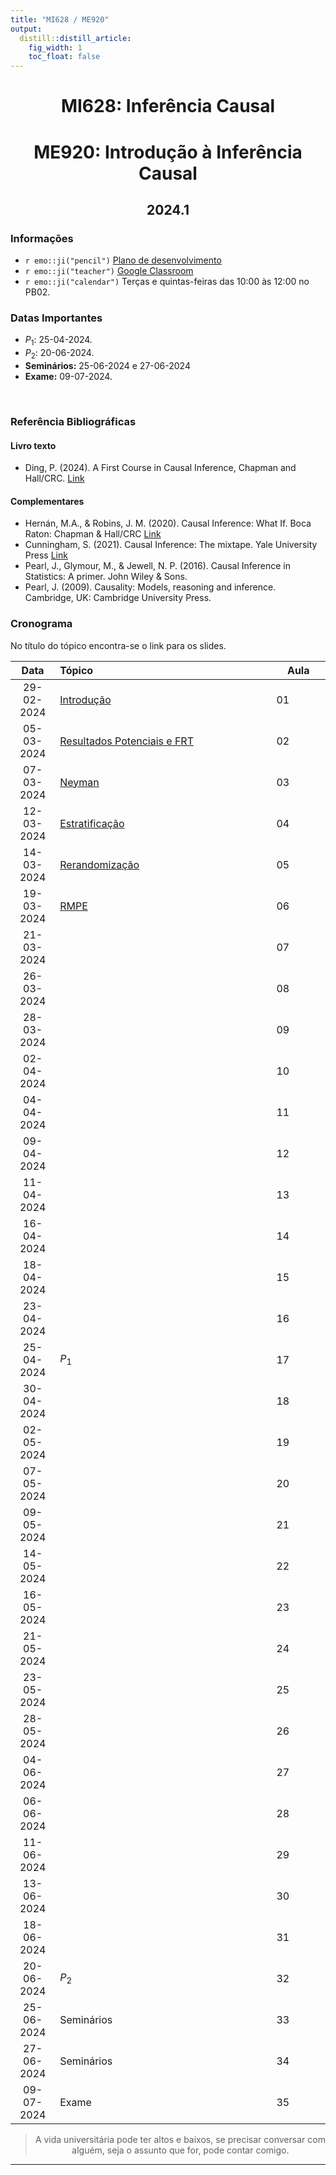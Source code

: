 ```yaml
---
title: "MI628 / ME920"
output:
  distill::distill_article: 
    fig_width: 1
    toc_float: false  
---
```


<center>

# MI628: Inferência Causal
# ME920: Introdução à Inferência Causal

## 2024.1


</center>

### Informações 

- `r emo::ji("pencil")` [Plano de desenvolvimento]()
- `r emo::ji("teacher")` [Google Classroom]()
- `r emo::ji("calendar")` Terças e quintas-feiras das 10:00 às 12:00 no PB02.


### Datas Importantes

- $P_1:$ 25-04-2024.
- $P_2:$ 20-06-2024.
- **Seminários:** 25-06-2024 e 27-06-2024
- **Exame:** 09-07-2024.
 

</br>



### Referência Bibliográficas

#### Livro texto

- Ding, P. (2024). A First Course in Causal Inference, Chapman and Hall/CRC. [Link](https://arxiv.org/abs/2305.18793)

#### Complementares


- Hernán, M.A., &  Robins, J. M. (2020). Causal Inference: What If. Boca Raton: Chapman & Hall/CRC [Link](https://www.hsph.harvard.edu/miguel-hernan/wp-content/uploads/sites/1268/2024/01/hernanrobins_WhatIf_2jan24.pdf)
- Cunningham, S. (2021). Causal Inference: The mixtape. Yale University Press [Link](https://mixtape.scunning.com/)
- Pearl, J., Glymour, M., & Jewell, N. P. (2016). Causal Inference in Statistics: A primer. John Wiley & Sons.
- Pearl, J. (2009). Causality: Models, reasoning and inference. Cambridge, UK: Cambridge University Press.


### **Cronograma**

No título do tópico encontra-se o link para os slides.


| Data  | Tópico                         | Aula |
|:-----:|:-------------------------------|--------|
| 29-02-2024   | [Introdução](https://ctruciosm.github.io/MI628-unicamp/MI628_Aula01) | 01 | 
| 05-03-2024   | [Resultados Potenciais e FRT](https://ctruciosm.github.io/MI628-unicamp/MI628_Aula02)  | 02 | 
| 07-03-2024   | [Neyman](https://ctruciosm.github.io/MI628-unicamp/MI628_Aula03) | 03 | 
| 12-03-2024   | [Estratificação](https://ctruciosm.github.io/MI628-unicamp/MI628_Aula04) | 04 | 
| 14-03-2024   | [Rerandomização](https://ctruciosm.github.io/MI628-unicamp/MI628_Aula05) | 05 | 
| 19-03-2024   | [RMPE](https://ctruciosm.github.io/MI628-unicamp/MI628_Aula06) | 06 | 
| 21-03-2024   |  | 07 | 
| 26-03-2024   |  | 08 | 
| 28-03-2024   |  | 09 | 
| 02-04-2024   |  | 10 | 
| 04-04-2024   |  | 11 | 
| 09-04-2024   |  | 12 | 
| 11-04-2024   |  | 13 | 
| 16-04-2024   |  | 14 | 
| 18-04-2024   |  | 15 | 
| 23-04-2024   |  | 16 | 
| 25-04-2024   | $P_1$ | 17 | 
| 30-04-2024   |  | 18 | 
| 02-05-2024   |  | 19 | 
| 07-05-2024   |  | 20 | 
| 09-05-2024   |  | 21 | 
| 14-05-2024   |  | 22 | 
| 16-05-2024   |  | 23 | 
| 21-05-2024   |  | 24 | 
| 23-05-2024   |  | 25 | 
| 28-05-2024   |  | 26 | 
| 04-06-2024   |  | 27 | 
| 06-06-2024   |  | 28 | 
| 11-06-2024   |  | 29 | 
| 13-06-2024   |  | 30 | 
| 18-06-2024   |  | 31 | 
| 20-06-2024   | $P_2$ | 32 | 
| 25-06-2024   | Seminários | 33 | 
| 27-06-2024   | Seminários | 34 | 
| 09-07-2024   | Exame | 35 | 

<center>

> A vida universitária pode ter altos e baixos, se precisar conversar com alguém, seja o assunto que for, pode contar comigo. 

</center>



---- 